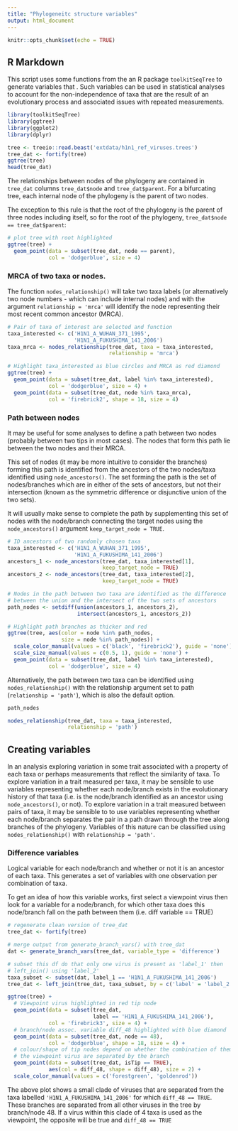 ```yaml
---
title: "Phylogeneitc structure variables"
output: html_document
---
```


```r
knitr::opts_chunk$set(echo = TRUE)
```

## R Markdown

This script uses some functions from the an R package `toolkitSeqTree` to generate variables that . Such variables can be used in statistical analyses to account for the non-independence of taxa that are the result of an evolutionary process and associated issues with repeated measurements.

```r
library(toolkitSeqTree)
library(ggtree)
library(ggplot2)
library(dplyr)
```


```r
tree <- treeio::read.beast('extdata/h1n1_ref_viruses.trees')
tree_dat <- fortify(tree)
ggtree(tree)
head(tree_dat)
```

The relationships between nodes of the phylogeny are contained in `tree_dat` columns `tree_dat$node` and `tree_dat$parent`. For a bifurcating tree, each internal node of the phylogeny is the parent of two nodes.

The exception to this rule is that the root of the phylogeny is the parent of three nodes including itself, so for the root of the phylogeny, `tree_dat$node == tree_dat$parent`:

```r
# plot tree with root highlighted
ggtree(tree) +
  geom_point(data = subset(tree_dat, node == parent),
             col = 'dodgerblue', size = 4)
```

### MRCA of two taxa or nodes.

The function `nodes_relationship()` will take two taxa labels (or alternatively two node numbers - which can include internal nodes) and with the argument `relationship = 'mrca'` will identify the node representing their most recent common ancestor (MRCA).

```r
# Pair of taxa of interest are selected and function 
taxa_interested <- c('H1N1_A_WUHAN_371_1995',
                     'H1N1_A_FUKUSHIMA_141_2006')
taxa_mrca <- nodes_relationship(tree_dat, taxa = taxa_interested,
                                relationship = 'mrca')

# Highlight taxa_interested as blue circles and MRCA as red diamond 
ggtree(tree) +
  geom_point(data = subset(tree_dat, label %in% taxa_interested),
             col = 'dodgerblue', size = 4) +
  geom_point(data = subset(tree_dat, node %in% taxa_mrca),
             col = 'firebrick2', shape = 18, size = 4)
```

### Path between nodes

It may be useful for some analyses to define a path between two nodes (probably between two tips in most cases). The nodes  that form this path lie between the two nodes and their MRCA.

This set of nodes (it may be more intuitive to consider the branches) forming this path is identified from the ancestors of the two nodes/taxa identified using `node_ancestors()`. The set forming the path is the set of nodes/branches which are in either of the sets of ancestors, but not their intersection (known as the symmetric difference or disjunctive union of the two sets). 

It will usually make sense to complete the path by supplementing this set of nodes with the node/branch connecting the target nodes using the `node_ancestors()` argument `keep_target_node = TRUE`.

```r
# ID ancestors of two randomly chosen taxa 
taxa_interested <- c('H1N1_A_WUHAN_371_1995',
                     'H1N1_A_FUKUSHIMA_141_2006')
ancestors_1 <- node_ancestors(tree_dat, taxa_interested[1],
                              keep_target_node = TRUE)
ancestors_2 <- node_ancestors(tree_dat, taxa_interested[2],
                              keep_target_node = TRUE)

# Nodes in the path between two taxa are identified as the difference
# between the union and the intersect of the two sets of ancestors
path_nodes <- setdiff(union(ancestors_1, ancestors_2),
                      intersect(ancestors_1, ancestors_2))

# Highlight path branches as thicker and red
ggtree(tree, aes(color = node %in% path_nodes,
                 size = node %in% path_nodes)) +
  scale_color_manual(values = c('black', 'firebrick2'), guide = 'none') +
  scale_size_manual(values = c(0.5, 1), guide = 'none') +
  geom_point(data = subset(tree_dat, label %in% taxa_interested),
             col = 'dodgerblue', size = 4)
```

Alternatively, the path between two taxa can be identified using `nodes_relationship()` with the relationship argument set to path (`relationship = 'path'`), which is also the default option.

```r
path_nodes

nodes_relationship(tree_dat, taxa = taxa_interested,
                   relationship = 'path')
```

## Creating variables

In an analysis exploring variation in some trait associated with a property of each taxa or perhaps measurements that reflect the similarity of taxa. To explore variation in a trait measured per taxa, it may be sensible to use variables representing whether each node/branch exists in the evolutionary history of that taxa (i.e. is the node/branch identified as an ancestor using `node_ancestors()`, or not). To explore variation in a trait measured between pairs of taxa, it may be sensible to to use variables representing whether each node/branch separates the pair in a path drawn through the tree along branches of the phylogeny. Variables of this nature can be classified using `nodes_relationship()` with `relationship = 'path'`.

### Difference variables

Logical variable for each node/branch and whether or not it is an ancestor of each taxa. This generates a set of variables with one observation per combination of taxa.

To get an idea of how this variable works, first select a viewpoint virus then look for a variable for a node/branch, for which other taxa does this node/branch fall on the path between them (i.e. diff variable == TRUE)

```r
# regenerate clean version of tree_dat
tree_dat <- fortify(tree)

# merge output from generate_branch_vars() with tree_dat
dat <- generate_branch_vars(tree_dat, variable_type = 'difference')

# subset this df do that only one virus is present as 'label_1' then
# left_join() using 'label_2'
taxa_subset <- subset(dat, label_1 == 'H1N1_A_FUKUSHIMA_141_2006')
tree_dat <- left_join(tree_dat, taxa_subset, by = c('label' = 'label_2'))

ggtree(tree) +
  # Viewpoint virus highlighted in red tip node
  geom_point(data = subset(tree_dat,
                           label == 'H1N1_A_FUKUSHIMA_141_2006'),
             col = 'firebrick3', size = 4) +
  # branch/node assoc. variable diff_48 highlighted with blue diamond
  geom_point(data = subset(tree_dat, node == 48),
             col = 'dodgerblue', shape = 18, size = 4) +
  # colour/shape of tip nodes depend on whether the combination of them and 
  # the viewpoint virus are separated by the branch
  geom_point(data = subset(tree_dat, isTip == TRUE),
             aes(col = diff_48, shape = diff_48), size = 2) +
  scale_color_manual(values = c('forestgreen', 'goldenrod'))
```

The above plot shows a small clade of viruses that are separated from the taxa labelled `'H1N1_A_FUKUSHIMA_141_2006'` for which `diff_48 == TRUE`. These branches are separated from all other viruses in the tree by branch/node 48. If a virus within this clade of 4 taxa is used as the viewpoint, the opposite will be true and `diff_48 == TRUE`
